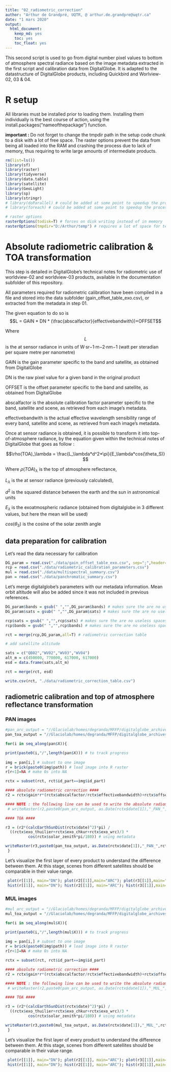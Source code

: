 ```yaml
---
title: "02_radiometric_correction"
author: "Arthur de Grandpré, UQTR, @ arthur.de.grandpre@uqtr.ca"
date: "1 mars 2020"
output: 
  html_document: 
    keep_md: yes
    toc: yes
    toc_float: yes
---
```


This second script is used to go from digital number pixel values to bottom of atmosphere spectral radiance based on the image metadata extracted in the first script and calibration data from DigitalGlobe. It is adapted to the datastructure of DigitalGlobe products, including Quickbird and Worlview-02, 03 & 04.

# R setup

All libraries must be installed prior to loading them. Installing them individually is the best course of action, using the install.packages("nameofthepackage") function.

**important : ** Do not forget to change the tmpdir path in the setup code chunk to a disk with a lot of free space. The raster options prevent the data from being all loaded into the RAM and crashing the process due to lack of memory, thus requiring to write large amounts of intermediate products.

```r
rm(list=ls())
library(sf)
library(raster)
library(tidyverse)
library(data.table)
library(satellite)
library(GeoLight)
library(sp)
library(stringr)
# library(doParallel) # could be added at some point to speedup the process
# library(foreach) # could be added at some point to speedup the process

# raster options
rasterOptions(todisk=T) # forces on disk writing instead of in memory
rasterOptions(tmpdir="D:/Arthur/temp") # requires a lot of space for temporary file

```

# Absolute radiometric calibration & TOA transformation

This step is detailed in DigitalGlobe's technical notes for radiometric use of worldview-02 and worldview-03 products, available in the documentation subfolder of this repository.
  
All parameters required for radiometric calibration have been compiled in a file and stored into the data subfolder (gain_offset_table_exo.csv), or extracted from the metadata in step 01.  
  
The given equation to do so is $$L =  GAIN * DN * (\frac{abscalfactor}{effectivebandwith})+OFFSET$$ 
  
Where $$L$$ is the at sensor radiance in units of W·sr−1·m−2·nm−1 (watt per steradian per square metre per nanometre)  
  
GAIN is the gain parameter specific to the band and satellite, as obtained from DigitalGlobe  
  
DN is the raw pixel value for a given band in the original product  
  
OFFSET is the offset parameter specific to the band and satellite, as obtained from DigitalGlobe  
  
abscalfactor is the absolute calibration factor parameter specific to the band, satellite and scene, as retrieved from each image's metadata.  
  
effectivebandwith is the actual effective wavelength sensibility range of every band, satellite and scene, as retrieved from each image's metadata.
  
  
  Once at sensor radiance is obtained, it is possible to transform it into top-of-atmosphere radiance, by the equation given within the technical notes of DigitalGlobe that goes as follow : 
  
  $$\rho(TOA)_\lambda = \frac{L_\lambda*d^2*\pi}{E_\lambda*cos(\theta_S)} $$

Where $\rho(TOA)_\lambda$ is the top of atmosphere reflectance,  
  
  $L_\lambda$ is the at sensor radiance (previously calculated),  
  
  $d^2$ is the squared distance between the earth and the sun in astronomical units
  
  $E_\lambda$ is the exoatmospheric radiance (obtained from digitalglobe in 3 different values, but here the mean will be used)
  
  $cos(\theta_S)$ is the cosine of the solar zenith angle
  
## data preparation for calibration

Let's read the data necessary for calibration

```r
DG_param = read.csv("./data/gain_offset_table_exo.csv", sep=";",header=T)
rcp = read.csv("./data/radiometric_calibration_parameters.csv")
mul = read.csv("./data/multispectral_summary.csv")
pan = read.csv("./data/panchromatic_summary.csv")
```

Let's merge digitalglobe's parameters with our metadata information. Mean orbit altitude will also be added since it was not included in previous references.

```r
DG_param$bands = gsub(" ","",DG_param$bands) # makes sure the are no useless spaces in strings
DG_param$sats = gsub(" ","",DG_param$sats) # makes sure the are no useless spaces in strings

rcp$sats = gsub(" ","",rcp$sats) # makes sure the are no useless spaces in strings
rcp$bands = gsub(" ","",rcp$bands) # makes sure the are no useless spaces in strings

rct = merge(rcp,DG_param,all=T) # radiometric correction table

# add satellite altitude

sats = c("QB02","WV02","WV03","WV04")
alt_m = c(450000, 770000, 617000, 617000)
esd = data.frame(sats,alt_m)

rct = merge(rct, esd)

write.csv(rct, "./data/radiometric_correction_table.csv")
```

## radiometric calibration and top of atmosphere reflectance transformation

### PAN images

```r

#pan_arc_output = "//Glaciolab/homes/degranda/MFFP/digitalglobe_archives/radiometric_correction/PAN/" # PATH TO ARC OUTPUT, optionnal
pan_toa_output = "//Glaciolab/homes/degranda/MFFP/digitalglobe_archives/toa/PAN/" # PATH TO TOA OUTPUT

for(i in seq_along(pan$X)){

print(paste0(i,"/",length(pan$X))) # to track progress
  
img = pan[i,] # subset to one image
r = brick(paste0(img$path)) # load image into R raster
r[r<1]=NA # make 0s into NA

rctx = subset(rct, rct$id_part==img$id_part)

#### absolute radiometric correction ####
r2 = rctx$gain*r*(rctx$abscalfactor/rctx$effectivebandwidth)+rctx$offset # absolute radiometric calibration

#### NOTE : the following line can be used to write the absolute radiometric calibration product, if needed
 # writeRaster(r2,paste0(pan_arc_output, as.Date(rctx$date[1]),"_PAN_",rctx$sats[1],"_",str_sub(img,-29)[1]), overwrite=T)

#### TOA ####

r3 = (r2*(calcEarthSunDist(rctx$date)^2)*pi) /
  ((rctx$exo_thuilier+rctx$exo_chkur+rctx$exo_wrc)/3 * 
          cos(rctx$solar_zenith*pi/180)) # using metadata

writeRaster(r3,paste0(pan_toa_output, as.Date(rctx$date[1]),"_PAN_",rctx$sats[1],"_",str_sub(img,-29)[1]), overwrite=T)
 }

```


Let's visualize the first layer of every product to understand the difference between them. At this stage, scenes from different satellites should be comparable in their value range.

```r
 plot(r[[1]], main="DN"); plot(r2[[1]],main="ARC"); plot(r3[[1]],main="TOA")
 hist(r[[1]], main="DN"); hist(r2[[1]], main="ARC"); hist(r3[[1]],main="TOA")
```


### MUL images

```r

#mul_arc_output = "//Glaciolab/homes/degranda/MFFP/digitalglobe_archives/radiometric_correction/MUL/" # PATH TO ARC OUTPUT, optionnal
mul_toa_output = "//Glaciolab/homes/degranda/MFFP/digitalglobe_archives/toa/MUL/" # PATH TO TOA OUTPUT

for(i in seq_along(mul$X)){

print(paste0(i,"/",length(mul$X))) # to track progress
  
img = pan[i,] # subset to one image
r = brick(paste0(img$path)) # load image into R raster
r[r<1]=NA # make 0s into NA

rctx = subset(rct, rct$id_part==img$id_part)

#### absolute radiometric correction ####
r2 = rctx$gain*r*(rctx$abscalfactor/rctx$effectivebandwidth)+rctx$offset # absolute radiometric calibration

#### NOTE : the following line can be used to write the absolute radiometric calibration product, if needed
 # writeRaster(r2,paste0(pan_arc_output, as.Date(rctx$date[1]),"_MUL_",rctx$sats[1],"_",str_sub(img,-29)[1]), overwrite=T)

#### TOA ####

r3 = (r2*(calcEarthSunDist(rctx$date)^2)*pi) /
  ((rctx$exo_thuilier+rctx$exo_chkur+rctx$exo_wrc)/3 * 
          cos(rctx$solar_zenith*pi/180)) # using metadata

writeRaster(r3,paste0(mul_toa_output, as.Date(rctx$date[1]),"_MUL_",rctx$sats[1],"_",str_sub(img,-29)[1]), overwrite=T)
 }

```

Let's visualize the first layer of every product to understand the difference between them. At this stage, scenes from different satellites should be comparable in their value range.

```r
 plot(r[[1]], main="DN"); plot(r2[[1]], main="ARC"); plot(r3[[1]],main="TOA")
 hist(r[[1]], main="DN"); hist(r2[[1]], main="ARC"); hist(r3[[1]],main="TOA")
```

